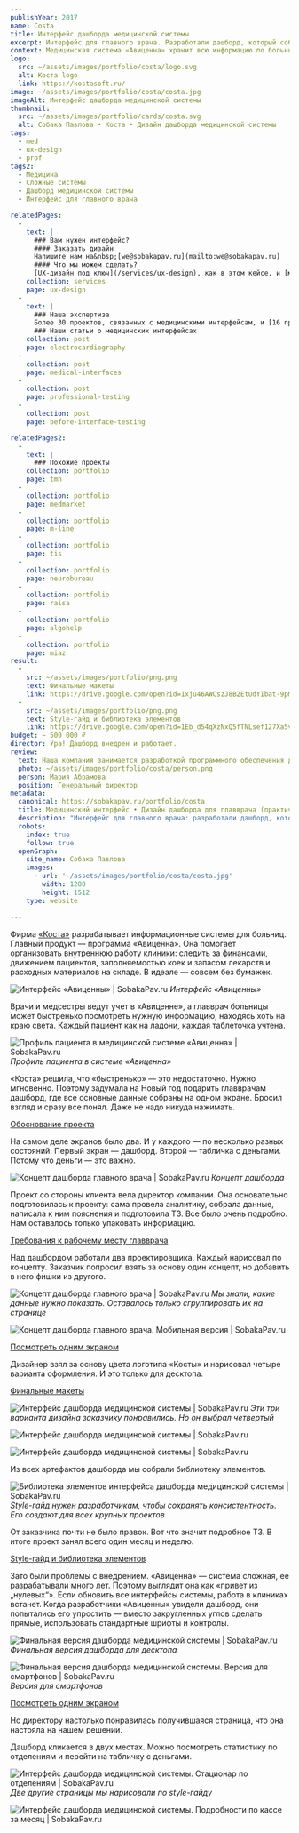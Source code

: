 ```yaml
---
publishYear: 2017
name: Costa
title: Интерфейс дашборда медицинской системы
excerpt: Интерфейс для главного врача. Разработали дашборд, который собирает организационные данные по больнице и упрощает аналитику.
context: Медицинская система «Авиценна» хранит всю информацию по больнице. Но — в разных экранах, и переключаться между ними неудобно. «Коста» решила собрать все цифры на одном дашборде — такой вот подарок главврачам.
logo:
  src: ~/assets/images/portfolio/costa/logo.svg
  alt: Коста logo
  link: https://kostasoft.ru/
image: ~/assets/images/portfolio/costa/costa.jpg
imageAlt: Интерфейс дашборда медицинской системы
thumbnail:
  src: ~/assets/images/portfolio/cards/costa.svg
  alt: Собака Павлова • Коста • Дизайн дашборда медицинской системы
tags:
  - med
  - ux-design
  - prof
tags2:
  - Медицина
  - Сложные системы
  - Дашборд медицинской системы
  - Интерфейс для главного врача

relatedPages:
  -
    text: |
      ### Вам нужен интерфейс?
      #### Заказать дизайн
      Напишите нам на&nbsp;[we@sobakapav.ru](mailto:we@sobakapav.ru) 
      #### Что мы можем сделать?
      [UX-дизайн под ключ](/services/ux-design), как в этом кейсе, и [многое другое](/services). 
    collection: services
    page: ux-design
  -
    text: |
      ### Наша экспертиза
      Более 30 проектов, связанных с медицинскими интерфейсам, и [16 проектных кейсов](https://sobakapav.ru/portfolio#med).
      ### Наши статьи о медицинских интерфейсах 
    collection: post
    page: electrocardiography
  -
    collection: post
    page: medical-interfaces
  -
    collection: post
    page: professional-testing
  -
    collection: post
    page: before-interface-testing

relatedPages2:
  -
    text: |
      ### Похожие проекты
    collection: portfolio
    page: tmh
  - 
    collection: portfolio
    page: medmarket
  - 
    collection: portfolio
    page: m-line
  - 
    collection: portfolio
    page: tis
  - 
    collection: portfolio
    page: neurobureau
  - 
    collection: portfolio
    page: raisa
  - 
    collection: portfolio
    page: algohelp
  - 
    collection: portfolio
    page: miaz
result:
  -
    src: ~/assets/images/portfolio/png.png
    text: Финальные макеты
    link: https://drive.google.com/open?id=1xju46AWCszJ8B2EtUdYIbat-9pMRqr_K
  -
    src: ~/assets/images/portfolio/png.png
    text: Style-гайд и библиотека элементов
    link: https://drive.google.com/open?id=1Eb_d54qXzNxQ5fTNLsef127Xa5vqEidw
budget: ~ 500 000 ₽
director: Ура! Дашборд внедрен и работает.
review: 
  text: Наша компания занимается разработкой программного обеспечения для медицины уже довольно давно. В этом году мы решили разработать удобную и простую в использовании программу для главных врачей больниц и поликлиник. Мы обратились за помощью в „Собаку Павлову“. Менеджер за короткий срок вежливо и настойчиво провела аналитику и управление проектом по созданию дизайна. Были учтены наши пожелания, выслушаны „хотелки“. Дизайн получился удобным и для разработчиков, и, мы надеемся, для пользователей. Надеюсь, что и в дальнейшем мы будем сотрудничать для получения красивых и удобных программ для наших клиентов.
  photo: ~/assets/images/portfolio/costa/person.png
  person: Мария Абрамова
  position: Генеральный директор
metadata:
  canonical: https://sobakapav.ru/portfolio/costa
  title: Медицинский интерфейс • Дизайн дашборда для главврача (практический кейс)
  description: "Интерфейс для главного врача: разработали дашборд, который собирает организационные данные по больнице и упрощает аналитику"
  robots:
    index: true
    follow: true
  openGraph:
    site_name: Собака Павлова
    images:
      - url: '~/assets/images/portfolio/costa/costa.jpg'
        width: 1280
        height: 1512
    type: website
  
---
```


Фирма [«Коста»](http://kostasoft.ru/) разрабатывает информационные системы для больниц. Главный продукт — программа «Авиценна». Она помогает организовать внутреннюю работу клиники: следить за финансами, движением пациентов, заполняемостью коек и запасом лекарств и расходных материалов на складе. В идеале — совсем без бумажек.

![Интерфейс «Авиценны» | SobakaPav.ru](~/assets/images/portfolio/costa/1.png)
_Интерфейс «Авиценны»_

Врачи и медсестры ведут учет в «Авиценне», а главврач больницы может быстренько посмотреть нужную информацию, находясь хоть на краю света. Каждый пациент как на ладони, каждая таблеточка учтена.

![Профиль пациента в медицинской системе «Авиценна» | SobakaPav.ru](~/assets/images/portfolio/costa/2.png)
_Профиль пациента в системе «Авиценна»_

«Коста» решила, что «быстренько» — это недостаточно. Нужно мгновенно. Поэтому задумала на Новый год подарить главврачам дашборд, где все основные данные собраны на одном экране. Бросил взгляд и сразу все понял. Даже не надо никуда нажимать.

[Обоснование проекта](https://drive.google.com/file/d/1JazSujiD51DS4x3A3ABIoPlsRzMiRGiW/view?usp=sharing)

На самом деле экранов было два. И у каждого — по несколько разных состояний. Первый экран — дашборд. Второй — табличка с деньгами. Потому что деньги — это важно.

![Концепт дашборда главного врача | SobakaPav.ru](~/assets/images/portfolio/costa/3.png)
_Концепт дашборда_

Проект со стороны клиента вела директор компании. Она основательно подготовилась к проекту: сама провела аналитику, собрала данные, написала к ним пояснения и подготовила ТЗ. Все было очень подробно. Нам оставалось только упаковать информацию.

[Требования к рабочему месту главврача](https://drive.google.com/open?id=1vFVF58vAKFVMv7_VBMtEFlzijGIqMn0X)

Над дашбордом работали два проектировщика. Каждый нарисовал по концепту. Заказчик попросил взять за основу один концепт, но добавить в него фишки из другого.

![Концепт дашборда главного врача | SobakaPav.ru](~/assets/images/portfolio/costa/4.png)
_Мы знали, какие данные нужно показать. Оставалось только сгруппировать их на странице_

![Концепт дашборда главного врача. Мобильная версия | SobakaPav.ru](~/assets/images/portfolio/costa/5.png)

[Посмотреть одним экраном](https://static.tildacdn.com/tild6465-6437-4239-a165-356330313139/-.png)

Дизайнер взял за основу цвета логотипа «Косты» и нарисовал четыре варианта оформления. И это только для десктопа.

[Финальные макеты](https://drive.google.com/open?id=1xju46AWCszJ8B2EtUdYIbat-9pMRqr_K)

![Интерфейс дашборда медицинской системы | SobakaPav.ru](~/assets/images/portfolio/costa/6.png)
_Эти три варианта дизайна заказчику понравились. Но он выбрал четвертый_

![Интерфейс дашборда медицинской системы | SobakaPav.ru](~/assets/images/portfolio/costa/7.png)

![Интерфейс дашборда медицинской системы | SobakaPav.ru](~/assets/images/portfolio/costa/8.png)

Из всех артефактов дашборда мы собрали библиотеку элементов.

![Библиотека элементов интерфейса дашборда медицинской системы | SobakaPav.ru](~/assets/images/portfolio/costa/9.png)
_Style-гайд нужен разработчикам, чтобы сохранять консистентность. Его создают для всех крупных проектов_

От заказчика почти не было правок. Вот что значит подробное ТЗ. В итоге проект занял всего один месяц и неделю.

[Style-гайд и библиотека элементов](https://drive.google.com/open?id=1Eb_d54qXzNxQ5fTNLsef127Xa5vqEidw)

Зато были проблемы с внедрением. «Авиценна» — система сложная, ее разрабатывали много лет. Поэтому выглядит она как «привет из „нулевых“». Если обновить все интерфейсы системы, работа в клиниках встанет. Когда разработчики «Авиценны» увидели дашборд, они попытались его упростить — вместо закругленных углов сделать прямые, использовать стандартные шрифты и контролы.

![Финальная версия дашборда медицинской системы | SobakaPav.ru](~/assets/images/portfolio/costa/10.png)
_Финальная версия дашборда для десктопа_

![Финальная версия дашборда медицинской системы. Версия для смартфонов | SobakaPav.ru](~/assets/images/portfolio/costa/11.png)
_Версия для смартфонов_

[Посмотреть одним экраном](https://static.tildacdn.com/tild6439-3030-4264-b538-666665613930/03-stationar.png)

Но директору настолько понравилась получившаяся страница, что она настояла на нашем решении.

Дашборд кликается в двух местах. Можно посмотреть статистику по отделениям и перейти на табличку с деньгами.

![Интерфейс дашборда медицинской системы. Стационар по отделениям | SobakaPav.ru](~/assets/images/portfolio/costa/12.png)
_Две другие страницы мы нарисовали по style-гайду_

![Интерфейс дашборда медицинской системы. Подробности по кассе за месяц | SobakaPav.ru](~/assets/images/portfolio/costa/13.png)
